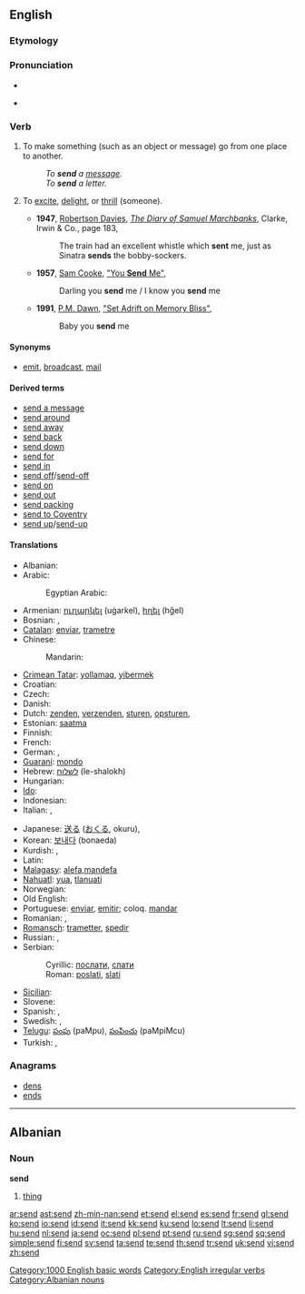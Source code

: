 ==English==

{{rank|greater|army|horse|567|send|peace|glad|hair}}

===Etymology===
{{etyl|ang}} {{term|sendan||lang=ang}}

===Pronunciation===
* {{IPA|/ˈsend/}}
* {{audio|en-us-send.ogg|Audio (US)}}
*: {{rhymes|ɛnd}}

===Verb===
{{en-verb|sends|sending|sent}} {{transitive}}

# To make something (such as an object or message) go from one place to another.
#: ''To '''send''' a [[message]].''
#: ''To '''send''' a letter.''
# {{slang|dated}} To [[excite]], [[delight]], or [[thrill]] (someone).
#* '''1947''', [[w:Robertson Davies|Robertson Davies]], ''[[w:The Diary of Samuel Marchbanks|The Diary of Samuel Marchbanks]]'', Clarke, Irwin & Co., page 183,
#*: The train had an excellent whistle which '''sent''' me, just as Sinatra '''sends''' the bobby-sockers.
#* '''1957''', [[w:Sam Cooke|Sam Cooke]], [[w:You Send Me|"You '''Send''' Me"]],
#*: Darling you '''send''' me / I know you '''send''' me
#* '''1991''', [[w:P.M. Dawn|P.M. Dawn]], [[w:Set Adrift on Memory Bliss|"Set Adrift on Memory Bliss"]],
#*: Baby you '''send''' me

====Synonyms====
* {{i-c|make something go somewhere}} [[emit]], [[broadcast]], [[mail]]

====Derived terms====
* [[send a message]]
* [[send around]]
* [[send away]]
* [[send back]]
* [[send down]]
* [[send for]]
* [[send in]]
* [[send off]]/[[send-off]]
* [[send on]]
* [[send out]]
* [[send packing]]
* [[send to Coventry]]
* [[send up]]/[[send-up]]

====Translations====
{{trans-top|make something go somewhere}}
* Albanian: {{t-|sq|nis|xs=Albanian}}
* Arabic: {{Arab|[[ارسل]]}} {{IPAchar|(’ársala)}}
*: Egyptian Arabic: {{tø|arz|بعت|tr=ba3at|sc=Arab|xs=Egyptian Arabic}}
* Armenian: [[ուղարկել]] (uġarkel), [[հղել]] (hğel)
* Bosnian: {{t-|bs|poslati}}, {{t-|bs|slati}}
* [[Catalan]]: [[enviar]], [[trametre]]
* Chinese:
*: Mandarin: {{t-|cmn|送|tr=sòng|sc=Hani|xs=Mandarin}}
* [[Crimean Tatar]]: [[yollamaq]], [[yibermek]]
* Croatian: {{t-|hr|slati}}
* Czech: {{t-|cs|poslat}}
* Danish: {{t-|da|sende}}
* Dutch: [[zenden]], [[verzenden]], [[sturen]], [[opsturen]],
* Estonian: [[saatma]]
* Finnish: {{t+|fi|lähettää}}
* French: {{t+|fr|envoyer}}
* German: {{t+|de|senden}}, {{t+|de|schicken}}
* [[Guaraní]]: [[mondo]]
* Hebrew: [[לשלוח]] (le-shalokh)
* Hungarian: {{t+|hu|küld}}
* [[Ido]]: {{t+|io|sendar|xs=Ido}}
* Indonesian: {{t+|id|kirim|xs=Indonesian}}
* Italian: {{t+|it|inviare}},  {{t+|it|mandare}}
{{trans-mid}}
* Japanese: [[送る]] ([[おくる]], okuru), {{t-|ja|送信する|tr=そうしんする, sōshin-suru|sc=Jpan}}
* Korean: [[보내다]] (bonaeda)
* Kurdish: {{t+|ku|şandin}}, {{t+|ku|hinartin}}
* Latin: {{t-|la|mittere}}
* [[Malagasy]]: [[:mg:alefa|alefa,mandefa]]
* [[Nahuatl]]: [[yua]], [[tlanuati]]
* Norwegian: {{t+|no|sende}}
* Old English: {{t-|ang|sendan|xs=Old English}}
* Portuguese: [[enviar]], [[emitir]]; coloq. [[mandar]]
* Romanian: {{t+|ro|trimite}}, {{t+|ro|expedia}}
* [[Romansch]]: [[trametter]], [[spedir]]
* Russian: {{t+|ru|посылать|tr=posylát’|sc=Cyrl}} {{impf}}, {{t+|ru|послать|tr=poslát’|sc=Cyrl}} {{pf}}
* Serbian:
*: Cyrillic: [[послати]], [[слати]]
*: Roman: [[poslati]], [[slati]]
* [[Sicilian]]: {{t+|scn|mannari|xs=Sicilian}}
* Slovene: {{t+|sl|poslati}}
* Spanish: {{t-|es|enviar}}, {{t+|es|mandar}}
* Swedish: {{t+|sv|skicka}}, {{t+|sv|sända}}
* [[Telugu]]: [[పంపు]] (paMpu), [[పంపించు]] (paMpiMcu)
* Turkish: {{t+|tr|göndermek}},  {{t|tr|yollamak}}
{{trans-bottom}}

===Anagrams===
* [[dens]]
* [[ends]]

[[Category:1000 English basic words]]
[[Category:English irregular verbs]]

----

==Albanian==

===Noun===
'''send''' {{m}}

# [[thing]]

[[Category:Albanian nouns]]

[[ar:send]]
[[ast:send]]
[[zh-min-nan:send]]
[[et:send]]
[[el:send]]
[[es:send]]
[[fr:send]]
[[gl:send]]
[[ko:send]]
[[io:send]]
[[id:send]]
[[it:send]]
[[kk:send]]
[[ku:send]]
[[lo:send]]
[[lt:send]]
[[li:send]]
[[hu:send]]
[[nl:send]]
[[ja:send]]
[[oc:send]]
[[pl:send]]
[[pt:send]]
[[ru:send]]
[[sg:send]]
[[sq:send]]
[[simple:send]]
[[fi:send]]
[[sv:send]]
[[ta:send]]
[[te:send]]
[[th:send]]
[[tr:send]]
[[uk:send]]
[[vi:send]]
[[zh:send]]